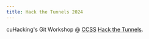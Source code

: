 ```yaml
---
title: Hack the Tunnels 2024
---
```


cuHacking's Git Workshop @ [CCSS](https://ccss.carleton.ca) [Hack the Tunnels](https://ccss.carleton.ca/hackthetunnels/).

